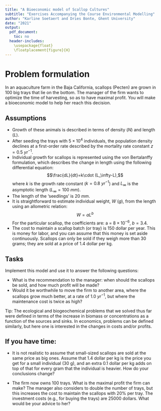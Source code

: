 ```yaml
---
title: "A Bioeconomic model of Scallop Cultures"
subtitle: "Exercises Accompanying the Course Environmental Modelling"
author: "Karline Soetaert and Dries Bonte, Ghent University"
date: "2021"
output: 
  pdf_document:
    toc: no 
  header-includes: 
    \usepackage{float} 
    \floatplacement{figure}{H} 
---
```


# Problem formulation

In an aquaculture farm in the Baja California, scallops (Pecten) are grown in 100 big trays that lie on the bottom. The manager of the firm wants to optimize the time of harvesting, so as to have maximal profit. You will make a bioeconomic model to help her reach this decision.

## Assumptions

* Growth of these animals is described in terms of density (*N*) and length (*L*). 
* After seeding the trays with $5\times 10^4$ individuals, the population density declines at a first-order rate described by the mortality rate constant $z = 0.5~yr^{-1}$. 
* Individual growth for scallops is represented using the von Bertalanffy formulation, which describes the change in length using the following differential equation: 
$$\frac{dL}{dt}=k\cdot (L_\infty-L),$$
where $k$ is the growth rate constant ($k = 0.8~yr^{-1}$) and $L_\infty$ is the asymptotic length ($L_\infty = 100~mm$).
* The length of the 'seedlings' is 20 $mm$.
* It is straightforward to estimate individual weight, *W* ($g$), from the length using an allometric relation:
$$W = aL^b$$
For the particular scallop, the coefficients are: a = $8\times 10^{-6}$, $b=3.4$.
* The cost to maintain a scallop batch (or tray) is 150 dollar per year. This is money for labor, and you can assume that this money is set aside continuously. Scallops can only be sold if they weigh more than 30 grams; they are sold at a price of 1.4 dollar per kg.

## Tasks

Implement this model and use it to answer the following questions:

* What is the recommendation to the manager: when should the scallops be sold, and how much profit will be made? 
* Would it be worthwhile to move the firm to another area, where the scallops grow much better, at a rate of 1.0 $yr^{-1}$, but where the maintenance cost is twice as high?

Tip: The ecological and biogeochemical problems that we solved thus far were defined in terms of the increase in biomass or concentrations as a function of the sources and sinks. In economics, problems can be defined similarly, but here one is interested in the changes in costs and/or profits. 

## If you have time:
*	It is not realistic to assume that small-sized scallops are sold at the same price as big ones. Assume that 1.4 dollar per kg is the price you get for a small individual (30 g), and an extra 0.1 dollar per kg adds on top of that for every gram that the individual is heavier. How do your conclusions change?

* The firm now owns 100 trays. What is the maximal profit the firm can make? The manager also considers to double the number of trays, but this increases the cost to maintain the scallops with 20% per tray. The investment costs (e.g., for buying the trays) are 25000 dollars. What would be your advice to her? 

